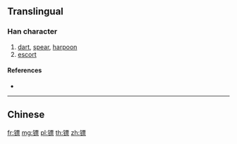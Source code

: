 {{character info/new}}
{{also|鏢}}
==Translingual==

===Han character===
{{Han char|rn=167|rad=钅|as=11|sn=16|four=|canj=CMWF,OPMWF,XCMWF}}

# [[dart]], [[spear]], [[harpoon]]
# [[escort]]

====References====
* {{Han ref|kx=1328.061|hdz=64248.010|uh=9556|ud=38230}}

----

==Chinese==
{{zh-see|鏢}}

[[fr:镖]]
[[mg:镖]]
[[pl:镖]]
[[th:镖]]
[[zh:镖]]